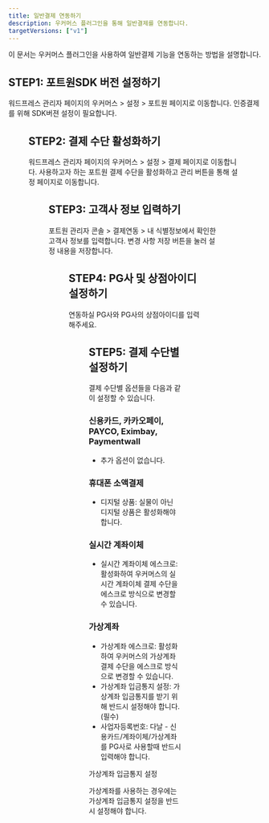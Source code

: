 ```yaml
---
title: 일반결제 연동하기
description: 우커머스 플러그인을 통해 일반결제를 연동합니다.
targetVersions: ["v1"]
---
```




이 문서는 우커머스 플러그인을 사용하여 일반결제 기능을 연동하는 방법을 설명합니다.

## STEP1: 포트원SDK 버전 설정하기

워드프레스 관리자 페이지의 우커머스 > 설정 > 포트원 페이지로 이동합니다. 인증결제를 위해 SDK버젼 설정이 필요합니다.

<Figure src={image1} />

## STEP2: 결제 수단 활성화하기

워드프레스 관리자 페이지의 우커머스 > 설정 > 결제 페이지로 이동합니다. 사용하고자 하는 포트원 결제 수단을 활성화하고 관리 버튼을 통해 설정 페이지로 이동합니다.

<Figure src={image2} />

## STEP3: 고객사 정보 입력하기

포트원 관리자 콘솔 > 결제연동 > 내 식별정보에서 확인한 고객사 정보를 입력합니다. 변경 사항 저장 버튼을 눌러 설정 내용을 저장합니다.

<Figure src={image3} />

## STEP4: PG사 및 상점아이디 설정하기

연동하실 PG사와 PG사의 상점아이디를 입력해주세요.

<Figure src={image4} />

## STEP5: 결제 수단별 설정하기

결제 수단별 옵션들을 다음과 같이 설정할 수 있습니다.

### 신용카드, 카카오페이, PAYCO, Eximbay, Paymentwall

- 추가 옵션이 없습니다.

### 휴대폰 소액결제

- 디지털 상품: 실물이 아닌 디지털 상품은 활성화해야 합니다.

### 실시간 계좌이체

- 실시간 계좌이체 에스크로: 활성화하여 우커머스의 실시간 계좌이체 결제 수단을 에스크로 방식으로 변경할 수 있습니다.

### 가상계좌

- 가상계좌 에스크로: 활성화하여 우커머스의 가상계좌 결제 수단을 에스크로 방식으로 변경할 수 있습니다.
- 가상계좌 입금통지 설정: 가상계좌 입금통지를 받기 위해 반드시 설정해야 합니다. (필수)
- 사업자등록번호: 다날 - 신용카드/계좌이체/가상계좌를 PG사로 사용할때 반드시 입력해야 합니다.

<Hint style="info">
  가상계좌 입금통지 설정

  가상계좌를 사용하는 경우에는 가상계좌 입금통지 설정을 반드시 설정해야 합니다.
</Hint>
